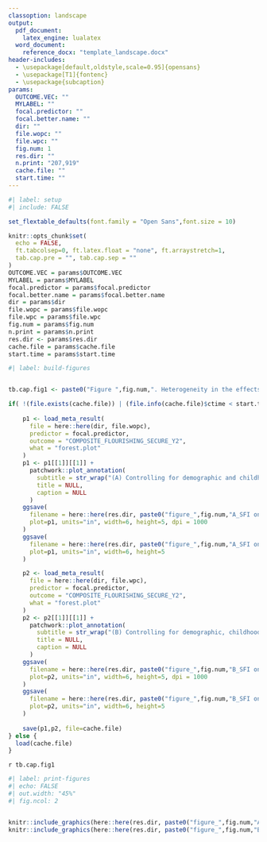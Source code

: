 ```yaml
---
classoption: landscape
output:
  pdf_document:
    latex_engine: lualatex
  word_document:
    reference_docx: "template_landscape.docx"
header-includes:
  - \usepackage[default,oldstyle,scale=0.95]{opensans}
  - \usepackage[T1]{fontenc}
  - \usepackage{subcaption}
params: 
  OUTCOME.VEC: ""
  MYLABEL: ""
  focal.predictor: ""
  focal.better.name: ""
  dir: ""
  file.wopc: ""
  file.wpc: ""
  fig.num: 1
  res.dir: ""
  n.print: "207,919"
  cache.file: ""
  start.time: ""
---
```

\pagestyle{empty}
\setmainfont{opensans}


```r
#| label: setup
#| include: FALSE

set_flextable_defaults(font.family = "Open Sans",font.size = 10)

knitr::opts_chunk$set(
  echo = FALSE,
  ft.tabcolsep=0, ft.latex.float = "none", ft.arraystretch=1,
  tab.cap.pre = "", tab.cap.sep = ""
)
OUTCOME.VEC = params$OUTCOME.VEC
MYLABEL = params$MYLABEL
focal.predictor = params$focal.predictor
focal.better.name = params$focal.better.name
dir = params$dir
file.wopc = params$file.wopc
file.wpc = params$file.wpc
fig.num = params$fig.num
n.print = params$n.print
res.dir <- params$res.dir
cache.file = params$cache.file
start.time = params$start.time

```


```r
#| label: build-figures


tb.cap.fig1 <- paste0("Figure ",fig.num,". Heterogeneity in the effects of ", focal.better.name ," at Wave 1 on composite Secure Flourishing Index scores at Wave 2 across countries (N=", n.print, "). (Panel A) adjusting for demographic and childhood variables; and (Panel B) adjusting for demographic, childhood, and other Wave 1 confounders (Via Principal Components).")

if( !(file.exists(cache.file)) | (file.info(cache.file)$ctime < start.time) ){
  
    p1 <- load_meta_result(
      file = here::here(dir, file.wopc),
      predictor = focal.predictor,
      outcome = "COMPOSITE_FLOURISHING_SECURE_Y2",
      what = "forest.plot"
    )
    p1 <- p1[[1]][[1]] +
      patchwork::plot_annotation(
        subtitle = str_wrap("(A) Controlling for demographic and childhood variables.",80),
        title = NULL,
        caption = NULL
      )
    ggsave(
      filename = here::here(res.dir, paste0("figure_",fig.num,"A_SFI on ",focal.better.name," without PCs.png")),
      plot=p1, units="in", width=6, height=5, dpi = 1000
    )
    ggsave(
      filename = here::here(res.dir, paste0("figure_",fig.num,"A_SFI on ",focal.better.name," without PCs.pdf")),
      plot=p1, units="in", width=6, height=5
    )

    p2 <- load_meta_result(
      file = here::here(dir, file.wpc),
      predictor = focal.predictor,
      outcome = "COMPOSITE_FLOURISHING_SECURE_Y2",
      what = "forest.plot"
    )
    p2 <- p2[[1]][[1]] +
      patchwork::plot_annotation(
        subtitle = str_wrap("(B) Controlling for demographic, childhood, and other Wave 1 confounders.",80),
        title = NULL,
        caption = NULL
      )
    ggsave(
      filename = here::here(res.dir, paste0("figure_",fig.num,"B_SFI on ",focal.better.name," with PCs.png")),
      plot=p2, units="in", width=6, height=5, dpi = 1000
    )
    ggsave(
      filename = here::here(res.dir, paste0("figure_",fig.num,"B_SFI on ",focal.better.name," with PCs.pdf")),
      plot=p2, units="in", width=6, height=5
    )
    
    save(p1,p2, file=cache.file)
} else {
  load(cache.file)
}

```


`r tb.cap.fig1`

```r
#| label: print-figures
#| echo: FALSE
#| out.width: "45%"
#| fig.ncol: 2


knitr::include_graphics(here::here(res.dir, paste0("figure_",fig.num,"A_SFI on ",focal.better.name," without PCs.png")))
knitr::include_graphics(here::here(res.dir, paste0("figure_",fig.num,"B_SFI on ",focal.better.name," with PCs.png")))

```


